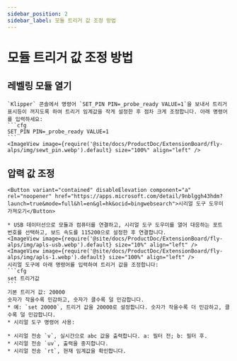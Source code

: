 ```yaml
---
sidebar_position: 2
sidebar_label: 모듈 트리거 값 조정 방법
---
```


# 모듈 트리거 값 조정 방법

## 레벨링 모듈 열기
    `Klipper` 콘솔에서 명령어 `SET_PIN PIN=_probe_ready VALUE=1`을 보내서 트리거 표시등이 꺼지도록 하여 트리거 임계값을 작게 설정한 후 점차 크게 조정합니다. 아래 명령어를 입력하세요:
    ```cfg
    SET_PIN PIN=_probe_ready VALUE=1
    ```
    <ImageView image={require('@site/docs/ProductDoc/ExtensionBoard/fly-alps/img/sewt_pin.webp').default} size="100%" align="left" />

## 압력 값 조정
    <Button variant="contained" disableElevation component="a" rel="noopener" href="https://apps.microsoft.com/detail/9nblggh43hdm?launch=true&mode=full&hl=en&gl=hk&ocid=bingwebsearch">시리얼 도구 도우미 가져오기</Button>

    * USB 데이터선으로 모듈과 컴퓨터를 연결하고, 시리얼 도구 도우미를 열어 대응하는 포트 번호를 선택하고, 보드 속도를 115200으로 설정한 후 연결합니다.
    <ImageView image={require('@site/docs/ProductDoc/ExtensionBoard/fly-alps/img/apls-usb.webp').default} size="10%" align="left" />
    <ImageView image={require('@site/docs/ProductDoc/ExtensionBoard/fly-alps/img/apls-1.webp').default} size="100%" align="left" />
    시리얼 도구에 아래 명령어를 입력하여 트리거 값을 조정합니다:
    ```cfg
    set 트리거값
    ```
    기본 트리거 값: 20000
    숫자가 작을수록 민감하고, 숫자가 클수록 덜 민감합니다.
    * 예: `set 20000`, 트리거 값을 20000로 설정합니다. 숫자가 작을수록 더 민감하고, 클수록 덜 민감합니다.
    * 시리얼 도구 명령어 사용:

    * 시리얼 전송 `v`, 실시간으로 abc 값을 출력합니다. a: 필터 전; b: 필터 후.
    * 시리얼 전송 `uv`, 출력을 중지합니다.
    * 시리얼 전송 `rt`, 현재 임계값을 확인합니다.
